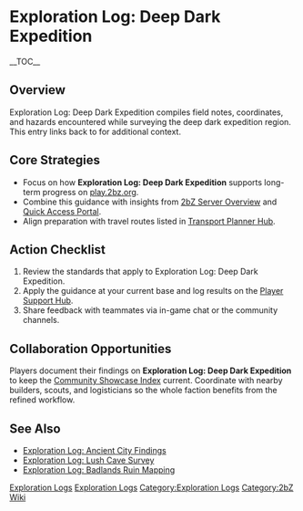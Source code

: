 {{Short description|Exploration Log: Deep Dark Expedition compiles field notes, coordinates, and hazards encountered while surveying the deep dark expedition region}}
= Exploration Log: Deep Dark Expedition =
{{2bZ Navbox}}
__TOC__

== Overview ==
Exploration Log: Deep Dark Expedition compiles field notes, coordinates, and hazards
encountered while surveying the deep dark expedition region. This entry links back to
[[Category:Exploration Logs|Exploration Logs]] for additional context.

== Core Strategies ==
* Focus on how '''Exploration Log: Deep Dark Expedition''' supports long-term progress on [[play.2bz.org]].
* Combine this guidance with insights from [[2bZ Server Overview]] and [[Quick Access Portal]].
* Align preparation with travel routes listed in [[Transport Planner Hub]].

== Action Checklist ==
# Review the [[Category:Exploration Logs|Exploration Logs]] standards that apply to Exploration Log: Deep Dark Expedition.
# Apply the guidance at your current base and log results on the [[Player Support Hub]].
# Share feedback with teammates via in-game chat or the community channels.

== Collaboration Opportunities ==
Players document their findings on '''Exploration Log: Deep Dark Expedition''' to keep the
[[Community Showcase Index]] current. Coordinate with nearby builders, scouts, and
logisticians so the whole faction benefits from the refined workflow.

== See Also ==
* [[Exploration Log: Ancient City Findings]]
* [[Exploration Log: Lush Cave Survey]]
* [[Exploration Log: Badlands Ruin Mapping]]

[[Category:Exploration Logs]]
[[Category:2bZ Wiki]]
